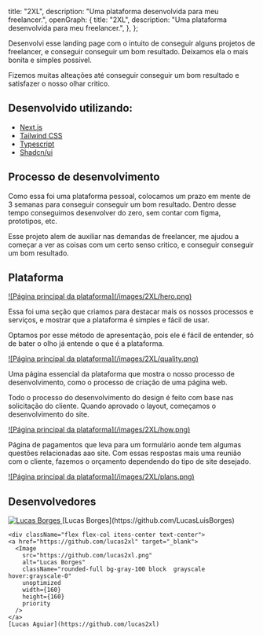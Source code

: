 
  title: "2XL",
  description: "Uma plataforma desenvolvida para meu freelancer.",
  openGraph: {
    title: "2XL",
    description: "Uma plataforma desenvolvida para meu freelancer.",
  },
};

Desenvolvi esse landing page com o intuito de conseguir alguns projetos de freelancer, e conseguir conseguir um bom resultado. Deixamos ela o mais bonita e simples possível.

Fizemos muitas alteações até conseguir conseguir um bom resultado e satisfazer o nosso olhar critico.

## Desenvolvido utilizando:

- [Next.js](https://nextjs.org/)
- [Tailwind CSS](https://tailwindcss.com/)
- [Typescript](https://www.typescriptlang.org/)
- [Shadcn/ui](https://ui.shadcn.com/)

## Processo de desenvolvimento

Como essa foi uma plataforma pessoal, colocamos um prazo em mente de 3 semanas para conseguir conseguir um bom resultado. Dentro desse tempo conseguimos desenvolver do zero, sem contar com figma, prototipos, etc.

Esse projeto alem de auxiliar nas demandas de freelancer, me ajudou a começar a ver as coisas com um certo senso critico, e conseguir conseguir um bom resultado.

## Plataforma

<a href="https://2x-l.com/" target="_blank">
  ![Página principal da plataforma](/images/2XL/hero.png)
</a>

Essa foi uma seção que criamos para destacar mais os nossos processos e serviços, e mostrar que a plataforma é simples e fácil de usar.

Optamos por esse método de apresentação, pois ele é fácil de entender, só de bater o olho já entende o que é a plataforma.

<a href="https://2x-l.com/" target="_blank">
  ![Página principal da plataforma](/images/2XL/quality.png)
</a>

Uma página essencial da plataforma que mostra o nosso processo de desenvolvimento, como o processo de criação de uma página web.

Todo o processo do desenvolvimento do design é feito com base nas solicitação do cliente. Quando aprovado o layout, começamos o desenvolvimento do site.

<a href="https://2x-l.com/" target="_blank">
  ![Página principal da plataforma](/images/2XL/how.png)
</a>

Página de pagamentos que leva para um formulário aonde tem algumas questões relacionadas aao site. Com essas respostas mais uma reunião com o cliente, fazemos o orçamento dependendo do tipo de site desejado.

<a href="https://2x-l.com/" target="_blank">
  ![Página principal da plataforma](/images/2XL/plans.png)
</a>

## Desenvolvedores

<div className="flex itens-center gap-2">
  <div className="flex flex-col itens-center text-center">
    <a href="https://github.com/LucasLuisBorges" target="_blank">
      <Image
        src="https://github.com/LucasLuisBorges.png"
        alt="Lucas Borges"
        className="rounded-full bg-gray-100 block  grayscale hover:grayscale-0"
        unoptimized
        width={160}
        height={160}
        priority
      />
    </a>
    [Lucas Borges](https://github.com/LucasLuisBorges)
  </div>

    <div className="flex flex-col itens-center text-center">
    <a href="https://github.com/lucas2xl" target="_blank">
      <Image
        src="https://github.com/lucas2xl.png"
        alt="Lucas Borges"
        className="rounded-full bg-gray-100 block  grayscale hover:grayscale-0"
        unoptimized
        width={160}
        height={160}
        priority
      />
    </a>
    [Lucas Aguiar](https://github.com/lucas2xl)

  </div>
</div>
